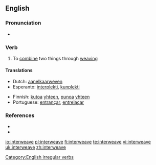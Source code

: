 ==English==

===Pronunciation===
* {{IPA|/'ɪntərwiːv/}}

===Verb===
{{en-verb|interweaves|interweaving|interwove|interwoven}}

# To [[combine]] two things through [[weaving]]

====Translations====
{{trans-top|to combine two things through weaving}}
* Dutch: [[aanelkaarweven]]
* Esperanto: [[interplekti]], [[kunplekti]]
{{trans-mid}}
* Finnish: [[kutoa]] [[yhteen]], [[punoa]] [[yhteen]]
* Portuguese: [[entrançar]], [[entrelaçar]]
{{trans-bottom}}

===References===
* {{R:Century 1911}}
* {{R:Webster 1913}}

[[Category:English irregular verbs]]

[[io:interweave]]
[[pl:interweave]]
[[fi:interweave]]
[[te:interweave]]
[[vi:interweave]]
[[uk:interweave]]
[[zh:interweave]]